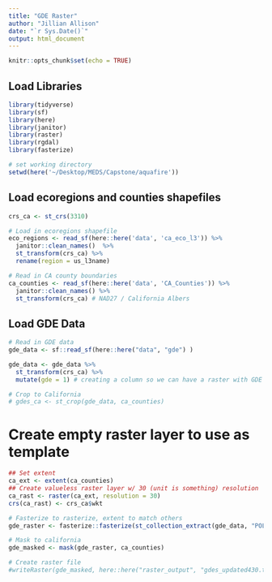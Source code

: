 ```yaml
---
title: "GDE Raster"
author: "Jillian Allison"
date: "`r Sys.Date()`"
output: html_document
---
```


```r
knitr::opts_chunk$set(echo = TRUE)
```

## Load Libraries
```r
library(tidyverse)
library(sf)
library(here)
library(janitor)
library(raster)
library(rgdal)
library(fasterize)
```

```r
# set working directory
setwd(here('~/Desktop/MEDS/Capstone/aquafire'))
```

## Load ecoregions and counties shapefiles 
```r
crs_ca <- st_crs(3310)

# Load in ecoregions shapefile
eco_regions <- read_sf(here::here('data', 'ca_eco_l3')) %>% 
  janitor::clean_names()  %>% 
  st_transform(crs_ca) %>% 
  rename(region = us_l3name)

# Read in CA county boundaries
ca_counties <- read_sf(here::here('data', 'CA_Counties')) %>% 
  janitor::clean_names() %>% 
  st_transform(crs_ca) # NAD27 / California Albers
```
 
## Load GDE Data
```r
# Read in GDE data
gde_data <- sf::read_sf(here::here("data", "gde") )

gde_data <- gde_data %>%
  st_transform(crs_ca) %>%
  mutate(gde = 1) # creating a column so we can have a raster with GDE = 1, not GDE = 0

# Crop to California
# gdes_ca <- st_crop(gde_data, ca_counties)
```
# Create empty raster layer to use as template
```r
## Set extent
ca_ext <- extent(ca_counties)
## Create valueless raster layer w/ 30 (unit is something) resolution 
ca_rast <- raster(ca_ext, resolution = 30)
crs(ca_rast) <- crs_ca$wkt
```

```r
# Fasterize to rasterize, extent to match others 
gde_raster <- fasterize::fasterize(st_collection_extract(gde_data, "POLYGON"), ca_rast, field = "gde", fun = "max", background = 0)

# Mask to california
gde_masked <- mask(gde_raster, ca_counties)

# Create raster file 
#writeRaster(gde_masked, here::here("raster_output", "gdes_updated430.tif"))
```